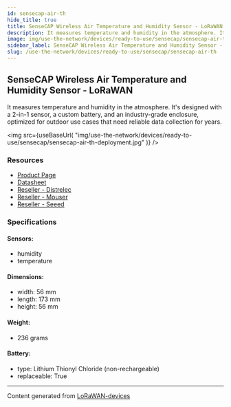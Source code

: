 ```yaml
---
id: sensecap-air-th
hide_title: true
title: SenseCAP Wireless Air Temperature and Humidity Sensor - LoRaWAN
description: It measures temperature and humidity in the atmosphere. It's designed with a 2-in-1 sensor, a custom battery, and an industry-grade enclosure, optimized for outdoor use cases that need reliable data collection for years.
image: img/use-the-network/devices/ready-to-use/sensecap/sensecap-air-th-deployment.jpg
sidebar_label: SenseCAP Wireless Air Temperature and Humidity Sensor - LoRaWAN
slug: /use-the-network/devices/ready-to-use/sensecap/sensecap-air-th
---
```



## SenseCAP Wireless Air Temperature and Humidity Sensor - LoRaWAN

It measures temperature and humidity in the atmosphere. It's designed with a 2-in-1 sensor, a custom battery, and an industry-grade enclosure, optimized for outdoor use cases that need reliable data collection for years.

<img
src={useBaseUrl(
"img/use-the-network/devices/ready-to-use/sensecap/sensecap-air-th-deployment.jpg"
)}
/>

### Resources

- [Product Page](https://www.seeedstudio.com/LoRaWAN-Soil-Moisture-and-Temperature-Sensor-EU868-p-4316.html)
- [Datasheet](https://files.seeedstudio.com/products/317990687/res/LoRaWAN%20Gateway%20and%20Wireless%20Sensor%20Catalog-V1.6%20NEW.pdf)
- [Reseller - Distrelec](https://www.distrelec.nl/en/sensecap-lorawan-wireless-air-temperature-and-humidity-sensor-ip66-868mhz-seeed-studio-114991726/p/30167647?q=sensecap&pos=4&origPos=4&origPageSize=50&track=true)
- [Reseller - Mouser](https://www.mouser.com/new/seeed-studio/seeed-sensecap-lora-air-temp-sensor/)
- [Reseller - Seeed](https://www.seeedstudio.com/LoRaWAN-Air-Temperature-and-Humidity-Sensor-EU868-p-4307.html)

### Specifications

#### Sensors:
- humidity
- temperature
#### Dimensions:
- width: 56 mm
- length: 173 mm
- height: 56 mm
#### Weight: 
- 236 grams
#### Battery: 
- type: Lithium Thionyl Chloride (non-rechargeable)
- replaceable: True



---
Content generated from [LoRaWAN-devices](https://github.com/TheThingsNetwork/lorawan-devices)